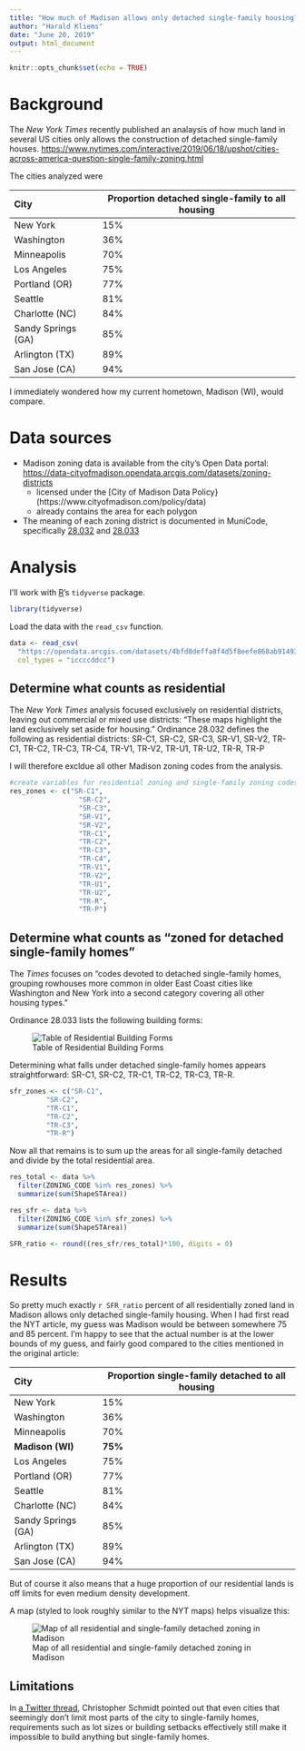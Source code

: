 ```yaml
---
title: "How much of Madison allows only detached single-family housing?"
author: "Harald Kliems"
date: "June 20, 2019"
output: html_document
---
```


```r
knitr::opts_chunk$set(echo = TRUE)
```

# Background
The *New York Times* recently published an analaysis of how much land in several US cities only allows the construction of detached single-family houses. 
<https://www.nytimes.com/interactive/2019/06/18/upshot/cities-across-america-question-single-family-zoning.html>

The cities analyzed were

City                  Proportion detached single-family to all housing
--------              ----------------------
New York              15%
Washington            36%
Minneapolis           70%
Los Angeles           75%
Portland (OR)         77%
Seattle               81%
Charlotte (NC)        84%
Sandy Springs (GA)    85%
Arlington (TX)        89%
San Jose (CA)         94%

I immediately wondered how my current hometown, Madison (WI), would compare.


# Data sources
* Madison zoning data is available from the city's Open Data portal: <https://data-cityofmadison.opendata.arcgis.com/datasets/zoning-districts>
    + licensed under the [City of Madison Data Policy}(https://www.cityofmadison.com/policy/data)
    + already contains the area for each polygon
* The meaning of each zoning district is documented in MuniCode, specifically [28.032](https://library.municode.com/wi/madison/codes/code_of_ordinances?nodeId=COORMAWIVOIICH20--31_CH28ZOCOOR_SUBCHAPTER_28CREDI_28.032REDIUS) and [28.033](https://library.municode.com/wi/madison/codes/code_of_ordinances?nodeId=COORMAWIVOIICH20--31_CH28ZOCOOR_SUBCHAPTER_28CREDI_28.033REDIBUFO)


# Analysis
I'll work with [R](https://www.r-project.org/)'s `tidyverse` package.
```r
library(tidyverse)
```

Load the data with the `read_csv` function.

```r
data <- read_csv(
  "https://opendata.arcgis.com/datasets/4bfd0deffa8f4d5f8eefe868ab91493c_9.csv",
  col_types = "iccccddcc")
```



## Determine what counts as residential
The *New York Times* analysis focused exclusively on residential districts, leaving out commercial or mixed use districts: "These maps highlight the land exclusively set aside for housing."
Ordinance 28.032 defines the following as residential districts:
SR-C1, SR-C2, SR-C3, SR-V1, SR-V2, TR-C1, TR-C2, TR-C3, TR-C4, TR-V1, TR-V2, TR-U1, TR-U2, TR-R, TR-P

I will therefore excldue all other Madison zoning codes from the analysis. 

```r
#create variables for residential zoning and single-family zoning codes
res_zones <- c("SR-C1", 
                 "SR-C2", 
                 "SR-C3", 
                 "SR-V1",
                 "SR-V2",
                 "TR-C1",
                 "TR-C2", 
                 "TR-C3",
                 "TR-C4",
                 "TR-V1",
                 "TR-V2", 
                 "TR-U1", 
                 "TR-U2", 
                 "TR-R",
                 "TR-P")


```


## Determine what counts as "zoned for detached single-family homes"
The *Times* focuses on "codes devoted to detached single-family homes, grouping rowhouses more common in older East Coast cities like Washington and New York into a second category covering all other housing types."

Ordinance 28.033 lists the following building forms:

![Table of Residential Building Forms](images/28-003-table.png)

Determining what falls under detached single-family homes appears straightforward:  SR-C1, SR-C2, TR-C1, TR-C2, TR-C3, TR-R.

```r
sfr_zones <- c("SR-C1", 
         "SR-C2",
         "TR-C1", 
         "TR-C2", 
         "TR-C3", 
         "TR-R")
```



Now all that remains is to sum up the areas for all single-family detached and divide by the total residential area.

```r
res_total <- data %>%
  filter(ZONING_CODE %in% res_zones) %>%
  summarize(sum(ShapeSTArea))

res_sfr <- data %>%
  filter(ZONING_CODE %in% sfr_zones) %>%
  summarize(sum(ShapeSTArea))

SFR_ratio <- round((res_sfr/res_total)*100, digits = 0)
```
# Results
So pretty much exactly `r SFR_ratio` percent of all residentially zoned land in Madison allows only detached single-family housing. When I had first read the NYT article, my guess was Madison would be between somewhere 75 and 85 percent. I'm happy to see that the actual number is at the lower bounds of my guess, and fairly good compared to the cities mentioned in the original article:

City                  Proportion single-family detached to all housing
--------              ----------------------
New York              15%
Washington            36%
Minneapolis           70%
**Madison (WI)**      **75%**
Los Angeles           75%
Portland (OR)         77%
Seattle               81%
Charlotte (NC)        84%
Sandy Springs (GA)    85%
Arlington (TX)        89%
San Jose (CA)         94%


But of course it also means that a huge proportion of our residential lands is off limits for even medium density development.

A map (styled to look roughly similar to the NYT maps) helps visualize this:

![Map of all residential and single-family detached zoning in Madison](images\residential-zoning-map-madison.png)

## Limitations
In [a Twitter thread](https://twitter.com/crschmidt/status/1141040313655549952), Christopher Schmidt pointed out that even cities that seemingly don't limit most parts of the city to single-family homes, requirements such as lot sizes or building setbacks effectively still make it impossible to build anything but single-family homes.


